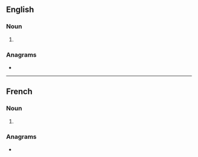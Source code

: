 ==English==

===Noun===
{{head|en|noun plural form}}

# {{plural of|canard|lang=en}}

===Anagrams===
* {{anagrams|en|a=aacdnrs|Arcands|cadrans|sandrac}}

----

==French==

===Noun===
{{head|fr|noun plural form|g=m}}

# {{plural of|canard|lang=fr}}

===Anagrams===
* {{l|fr|cadrans}}